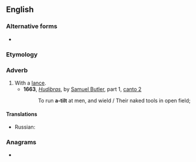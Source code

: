 {{also|atilt}}
==English==

===Alternative forms===
* {{l|en|atilt}}

===Etymology===
{{prefix|en|a|tilt}}

===Adverb===
{{en-adv}}

# With a [[lance]].
#* '''1663''', ''[[w:Hudibras|Hudibras]]'', by [[w:Samuel Butler (poet)|Samuel Butler]], part 1, [[s:Hudibras/Part 1/Canto 2|canto 2]]
#*: To run '''a-tilt''' at men, and wield / Their naked tools in open field;

====Translations====
{{trans-top|with a lance}}
* Russian: {{t|ru|[[с]] [[копьё|копьём]] [[напереве́с]]}}
{{trans-mid}}
{{trans-bottom}}

===Anagrams===
* {{anagrams|en|t-tail}}